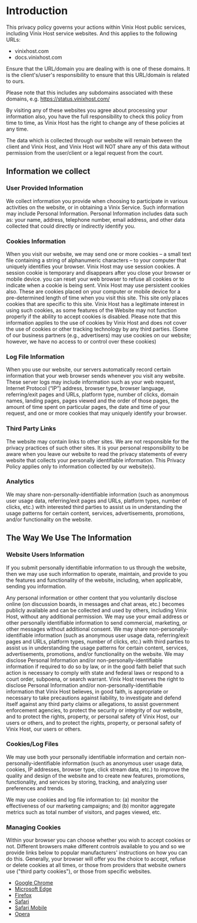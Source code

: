 # Introduction
This privacy policy governs your actions within Vinix Host public services, including Vinix Host service websites. And this applies to the following URLs:
- vinixhost.com
- docs.vinixhost.com

Ensure that the URL/domain you are dealing with is one of these domains. It is the client's/user's responsibility to ensure that this URL/domain is related to ours.

Please note that this includes any subdomains associated with these domains, e.g. https://status.vinixhost.com/

By visiting any of these websites you agree about processing your information also, you have the full responsibility to check this policy from time to time, as Vinix Host has the right to change any of these policies at any time.

The data which is collected through our website will remain between the client and Vinix Host, and Vinix Host will NOT share any of this data without permission from the user/client or a legal request from the court.

## Information we collect

### User Provided Information

We collect information you provide when choosing to participate in various activities on the website, or in obtaining a Vinix Service. Such information may include Personal Information. Personal Information includes data such as: your name, address, telephone number, email address, and other data collected that could directly or indirectly identify you.

### Cookies Information

When you visit our website, we may send one or more cookies – a small text file containing a string of alphanumeric characters – to your computer that uniquely identifies your browser. Vinix Host may use session cookies. A session cookie is temporary and disappears after you close your browser or mobile device. you can reset your web browser to refuse all cookies or to indicate when a cookie is being sent. Vinix Host may use persistent cookies also. These are cookies placed on your computer or mobile device for a pre-determined length of time when you visit this site. This site only places cookies that are specific to this site. Vinix Host has a legitimate interest in using such cookies, as some features of the Website may not function properly if the ability to accept cookies is disabled. Please note that this information applies to the use of cookies by Vinix Host and does not cover the use of cookies or other tracking technology by any third parties. (Some of our business partners (e.g., advertisers) may use cookies on our website; however, we have no access to or control over these cookies)

### Log File Information

When you use our website, our servers automatically record certain information that your web browser sends whenever you visit any website. These server logs may include information such as your web request, Internet Protocol (“IP”) address, browser type, browser language, referring/exit pages and URLs, platform type, number of clicks, domain names, landing pages, pages viewed and the order of those pages, the amount of time spent on particular pages, the date and time of your request, and one or more cookies that may uniquely identify your browser.

### Third Party Links

The website may contain links to other sites. We are not responsible for the privacy practices of such other sites. It is your personal responsibility to be aware when you leave our website to read the privacy statements of every website that collects your personally identifiable information. This Privacy Policy applies only to information collected by our website(s).

### Analytics

We may share non-personally-identifiable information (such as anonymous user usage data, referring/exit pages and URLs, platform types, number of clicks, etc.) with interested third parties to assist us in understanding the usage patterns for certain content, services, advertisements, promotions, and/or functionality on the website.

## The Way We Use The Information

### Website Users Information

If you submit personally identifiable information to us through the website, then we may use such information to operate, maintain, and provide to you the features and functionality of the website, including, when applicable, sending you information.

Any personal information or other content that you voluntarily disclose online (on discussion boards, in messages and chat areas, etc.) becomes publicly available and can be collected and used by others, including Vinix Host, without any additional permission. We may use your email address or other personally identifiable information to send commercial, marketing, or other messages without additional consent. We may share non-personally-identifiable information (such as anonymous user usage data, referring/exit pages and URLs, platform types, number of clicks, etc.) with third parties to assist us in understanding the usage patterns for certain content, services, advertisements, promotions, and/or functionality on the website. We may disclose Personal Information and/or non-personally-identifiable information if required to do so by law, or in the good faith belief that such action is necessary to comply with state and federal laws or respond to a court order, subpoena, or search warrant. Vinix Host reserves the right to disclose Personal Information and/or non-personally-identifiable information that Vinix Host believes, in good faith, is appropriate or necessary to take precautions against liability, to investigate and defend itself against any third party claims or allegations, to assist government enforcement agencies, to protect the security or integrity of our website, and to protect the rights, property, or personal safety of Vinix Host, our users or others, and to protect the rights, property, or personal safety of Vinix Host, our users or others.

### Cookies/Log Files

We may use both your personally identifiable information and certain non-personally-identifiable information (such as anonymous user usage data, cookies, IP addresses, browser type, click stream data, etc.) to improve the quality and design of the website and to create new features, promotions, functionality, and services by storing, tracking, and analyzing user preferences and trends.

We may use cookies and log file information to: (a) monitor the effectiveness of our marketing campaigns; and (b) monitor aggregate metrics such as total number of visitors, and pages viewed, etc.

### Managing Cookies

Within your browser you can choose whether you wish to accept cookies or not. Different browsers make different controls available to you and so we provide links below to popular manufacturers' instructions on how you can do this. Generally, your browser will offer you the choice to accept, refuse or delete cookies at all times, or those from providers that website owners use ("third party cookies"), or those from specific websites.

- [Google Chrome](https://support.google.com/chrome/answer/95647)
- [Microsoft Edge](https://support.microsoft.com/en-us/windows/manage-cookies-in-microsoft-edge-view-allow-block-delete-and-use-168dab11-0753-043d-7c16-ede5947fc64d)
- [Firefox](https://support.mozilla.org/en-US/kb/enable-and-disable-cookies-website-preferences)
- [Safari](https://support.apple.com/guide/safari/manage-cookies-and-website-data-sfri11471/14.0/mac/11.0)
- [Safari Mobile](https://support.apple.com/en-us/HT201265)
- [Opera](http://www.opera.com/help/tutorials/security/cookies)
